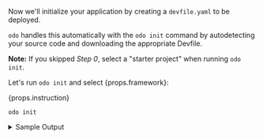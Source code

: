 Now we'll initialize your application by creating a `devfile.yaml` to be deployed.

`odo` handles this automatically with the `odo init` command by autodetecting your source code and downloading the appropriate Devfile.

**Note:** If you skipped *Step 0*, select a "starter project" when running `odo init`.

<p>Let's run <code>odo init</code> and select <span>{props.framework}</span>:</p>

<span>{props.instruction}</span>

```console
odo init
```

<details>
    <summary>Sample Output</summary>
    {props.initout}

:::note
If you skipped Step 0 and selected "starter project", your output will be slightly different.
:::

</details>
